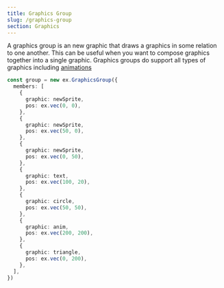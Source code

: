 ```yaml
---
title: Graphics Group
slug: /graphics-group
section: Graphics
---
```


A graphics group is an new graphic that draws a graphics in some relation to one another. This can be useful when you want to compose graphics together into a single graphic. Graphics groups do support all types of graphics including [animations](#Animation)

```typescript
const group = new ex.GraphicsGroup({
  members: [
    {
      graphic: newSprite,
      pos: ex.vec(0, 0),
    },
    {
      graphic: newSprite,
      pos: ex.vec(50, 0),
    },
    {
      graphic: newSprite,
      pos: ex.vec(0, 50),
    },
    {
      graphic: text,
      pos: ex.vec(100, 20),
    },
    {
      graphic: circle,
      pos: ex.vec(50, 50),
    },
    {
      graphic: anim,
      pos: ex.vec(200, 200),
    },
    {
      graphic: triangle,
      pos: ex.vec(0, 200),
    },
  ],
})
```
